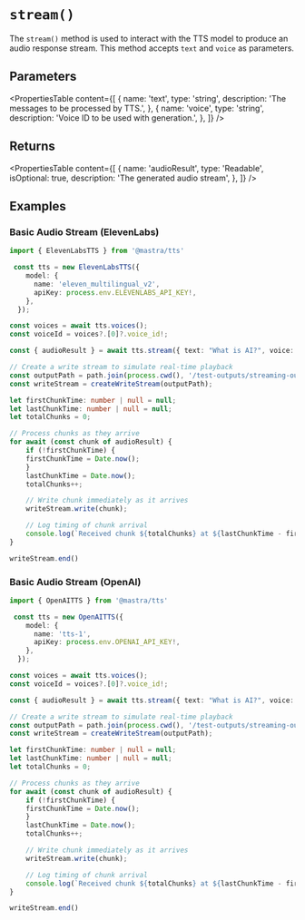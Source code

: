 # `stream()`

The `stream()` method is used to interact with the TTS model to produce an audio response stream. This method accepts `text` and `voice` as parameters.

## Parameters


<PropertiesTable
  content={[
    {
      name: 'text',
      type: 'string',
      description: 'The messages to be processed by TTS.',
    },
    {
      name: 'voice',
      type: 'string',
      description: 'Voice ID to be used with generation.',
    },
  ]}
/>

## Returns

<PropertiesTable
  content={[
    {
      name: 'audioResult',
      type: 'Readable',
      isOptional: true,
      description: 'The generated audio stream',
    },
  ]}
/>

## Examples

### Basic Audio Stream (ElevenLabs)

```typescript
import { ElevenLabsTTS } from '@mastra/tts'

 const tts = new ElevenLabsTTS({
    model: {
      name: 'eleven_multilingual_v2',
      apiKey: process.env.ELEVENLABS_API_KEY!,
    },
  });

const voices = await tts.voices();
const voiceId = voices?.[0]?.voice_id!;

const { audioResult } = await tts.stream({ text: "What is AI?", voice: voiceId });

// Create a write stream to simulate real-time playback
const outputPath = path.join(process.cwd(), '/test-outputs/streaming-output.mp3');
const writeStream = createWriteStream(outputPath);

let firstChunkTime: number | null = null;
let lastChunkTime: number | null = null;
let totalChunks = 0;

// Process chunks as they arrive
for await (const chunk of audioResult) {
    if (!firstChunkTime) {
    firstChunkTime = Date.now();
    }
    lastChunkTime = Date.now();
    totalChunks++;

    // Write chunk immediately as it arrives
    writeStream.write(chunk);

    // Log timing of chunk arrival
    console.log(`Received chunk ${totalChunks} at ${lastChunkTime - firstChunkTime!}ms`);
}

writeStream.end()
```

### Basic Audio Stream (OpenAI)

```typescript
import { OpenAITTS } from '@mastra/tts'

 const tts = new OpenAITTS({
    model: {
      name: 'tts-1',
      apiKey: process.env.OPENAI_API_KEY!,
    },
  });

const voices = await tts.voices();
const voiceId = voices?.[0]?.voice_id!;

const { audioResult } = await tts.stream({ text: "What is AI?", voice: voiceId });

// Create a write stream to simulate real-time playback
const outputPath = path.join(process.cwd(), '/test-outputs/streaming-output.mp3');
const writeStream = createWriteStream(outputPath);

let firstChunkTime: number | null = null;
let lastChunkTime: number | null = null;
let totalChunks = 0;

// Process chunks as they arrive
for await (const chunk of audioResult) {
    if (!firstChunkTime) {
    firstChunkTime = Date.now();
    }
    lastChunkTime = Date.now();
    totalChunks++;

    // Write chunk immediately as it arrives
    writeStream.write(chunk);

    // Log timing of chunk arrival
    console.log(`Received chunk ${totalChunks} at ${lastChunkTime - firstChunkTime!}ms`);
}

writeStream.end()
```